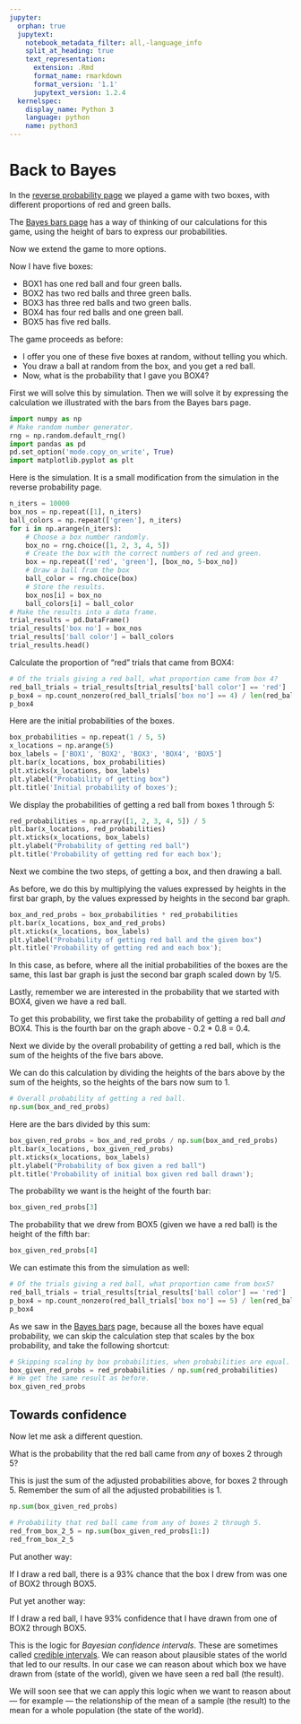 ```yaml
---
jupyter:
  orphan: true
  jupytext:
    notebook_metadata_filter: all,-language_info
    split_at_heading: true
    text_representation:
      extension: .Rmd
      format_name: rmarkdown
      format_version: '1.1'
      jupytext_version: 1.2.4
  kernelspec:
    display_name: Python 3
    language: python
    name: python3
---
```


# Back to Bayes

In the [reverse probability page](first_bayes)
we played a game with two boxes, with different proportions of red and green
balls.

The [Bayes bars page](bayes_bars) has a way of
thinking of our calculations for this game, using the height of bars to
express our probabilities.

Now we extend the game to more options.

Now I have five boxes:

* BOX1 has one red ball and four green balls.
* BOX2 has two red balls and three green balls.
* BOX3 has three red balls and two green balls.
* BOX4 has four red balls and one green ball.
* BOX5 has five red balls.

The game proceeds as before:

* I offer you one of these five boxes at random, without telling you which.
* You draw a ball at random from the box, and you get a red ball.
* Now, what is the probability that I gave you BOX4?

First we will solve this by simulation. Then we will solve it by expressing
the calculation we illustrated with the bars from the Bayes bars page.

```python
import numpy as np
# Make random number generator.
rng = np.random.default_rng()
import pandas as pd
pd.set_option('mode.copy_on_write', True)
import matplotlib.pyplot as plt
```

Here is the simulation.  It is a small modification from the simulation in the reverse probability page.

```python
n_iters = 10000
box_nos = np.repeat([1], n_iters)
ball_colors = np.repeat(['green'], n_iters)
for i in np.arange(n_iters):
    # Choose a box number randomly.
    box_no = rng.choice([1, 2, 3, 4, 5])
    # Create the box with the correct numbers of red and green.
    box = np.repeat(['red', 'green'], [box_no, 5-box_no])
    # Draw a ball from the box
    ball_color = rng.choice(box)
    # Store the results.
    box_nos[i] = box_no
    ball_colors[i] = ball_color
# Make the results into a data frame.
trial_results = pd.DataFrame()
trial_results['box no'] = box_nos
trial_results['ball color'] = ball_colors
trial_results.head()
```

Calculate the proportion of "red" trials that came from BOX4:

```python
# Of the trials giving a red ball, what proportion came from box 4?
red_ball_trials = trial_results[trial_results['ball color'] == 'red']
p_box4 = np.count_nonzero(red_ball_trials['box no'] == 4) / len(red_ball_trials)
p_box4
```

Here are the initial probabilities of the boxes.

```python
box_probabilities = np.repeat(1 / 5, 5)
x_locations = np.arange(5)
box_labels = ['BOX1', 'BOX2', 'BOX3', 'BOX4', 'BOX5']
plt.bar(x_locations, box_probabilities)
plt.xticks(x_locations, box_labels)
plt.ylabel("Probability of getting box")
plt.title('Initial probability of boxes');
```

We display the probabilities of getting a red ball from boxes 1 through 5:

```python
red_probabilities = np.array([1, 2, 3, 4, 5]) / 5
plt.bar(x_locations, red_probabilities)
plt.xticks(x_locations, box_labels)
plt.ylabel("Probability of getting red ball")
plt.title('Probability of getting red for each box');
```

Next we combine the two steps, of getting a box, and then drawing a ball.

As before, we do this by multiplying the values expressed by heights in the
first bar graph, by the values expressed by heights in the second bar graph.

```python
box_and_red_probs = box_probabilities * red_probabilities
plt.bar(x_locations, box_and_red_probs)
plt.xticks(x_locations, box_labels)
plt.ylabel("Probability of getting red ball and the given box")
plt.title('Probability of getting red and each box');
```

In this case, as before, where all the initial probabilities of the boxes are
the same, this last bar graph is just the second bar graph scaled down by 1/5.


Lastly, remember we are interested in the probability that we started with
BOX4, given we have a red ball.

To get this probability, we first take the probability of getting a red ball
*and* BOX4.  This is the fourth bar on the graph above - 0.2 * 0.8 = 0.4.

Next we divide by the overall probability of getting a red ball, which is the
sum of the heights of the five bars above.

We can do this calculation by dividing the heights of the bars above by the
sum of the heights, so the heights of the bars now sum to 1.

```python
# Overall probability of getting a red ball.
np.sum(box_and_red_probs)
```

Here are the bars divided by this sum:

```python
box_given_red_probs = box_and_red_probs / np.sum(box_and_red_probs)
plt.bar(x_locations, box_given_red_probs)
plt.xticks(x_locations, box_labels)
plt.ylabel("Probability of box given a red ball")
plt.title('Probability of initial box given red ball drawn');
```

The probability we want is the height of the fourth bar:

```python
box_given_red_probs[3]
```

The probability that we drew from BOX5 (given we have a red ball) is the height
of the fifth bar:

```python
box_given_red_probs[4]
```

We can estimate this from the simulation as well:

```python
# Of the trials giving a red ball, what proportion came from box5?
red_ball_trials = trial_results[trial_results['ball color'] == 'red']
p_box4 = np.count_nonzero(red_ball_trials['box no'] == 5) / len(red_ball_trials)
p_box4
```

As we saw in the [Bayes bars](bayes_bars) page,
because all the boxes have equal probability, we can skip the calculation step
that scales by the box probability, and take the following shortcut:

```python
# Skipping scaling by box probabilities, when probabilities are equal.
box_given_red_probs = red_probabilities / np.sum(red_probabilities)
# We get the same result as before.
box_given_red_probs
```


## Towards confidence


Now let me ask a different question.

What is the probability that the red ball came from *any* of boxes 2 through
5?


This is just the sum of the adjusted probabilities above, for boxes 2 through
5.  Remember the sum of all the adjusted probabilities is 1.

```python
np.sum(box_given_red_probs)
```

```python
# Probability that red ball came from any of boxes 2 through 5.
red_from_box_2_5 = np.sum(box_given_red_probs[1:])
red_from_box_2_5
```

Put another way:

If I draw a red ball, there is a 93% chance that the box I drew from was one of
BOX2 through BOX5.

Put yet another way:

If I draw a red ball, I have 93% confidence that I have drawn from one of BOX2
through BOX5.


This is the logic for *Bayesian confidence intervals*.  These are sometimes
called [credible intervals](https://en.wikipedia.org/wiki/Credible_interval).
We can reason about plausible states of the world that led to our results.  In
our case we can reason about which box we have drawn from (state of the
world), given we have seen a red ball (the result).


We will soon see that we can apply this logic when we want to reason about ---
for example --- the relationship of the mean of a sample (the result) to the
mean for a whole population (the state of the world).
